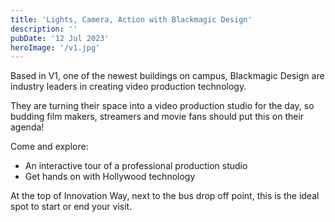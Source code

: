 ```yaml
---
title: 'Lights, Camera, Action with Blackmagic Design'
description: ''
pubDate: '12 Jul 2023'
heroImage: '/v1.jpg'
---
```


Based in V1, one of the newest buildings on campus, Blackmagic Design are industry leaders in creating video production technology.  

They are turning their space into a video production studio for the day, so budding film makers, streamers and movie fans should put this on their agenda!

Come and explore:  
* An interactive tour of a professional production studio  
* Get hands on with Hollywood technology  

At the top of Innovation Way, next to the bus drop off point, this is the ideal spot to start or end your visit.  

